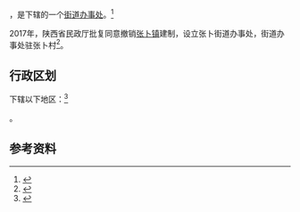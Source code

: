 {{中国乡级行政区|61/01/26/106/000}}

'''{{PAGENAMEBASE}}'''，是{{PRC admin/fullname|61/01/26/106/000|3}}下辖的一个[[街道办事处|街道办事处]]。<ref>{{PRC admin/ref sgc|{{PRC admin/parent|61/01/26/106/000}}}}</ref>

2017年，陕西省民政厅批复同意撤销[[张卜镇|张卜镇]]建制，设立张卜街道办事处，街道办事处驻张卜村<ref>{{Cite web |url=http://www.gao-ling.gov.cn/html/xxgk/gkml/zss/qzfwj/201706/32875.html |title=陕西省民政厅关于西安市高陵区部分行政区划调整的批复（陕民函（2017）12号） |access-date=2017-09-13 |archive-url=https://web.archive.org/web/20170913183758/http://www.gao-ling.gov.cn/html/xxgk/gkml/zss/qzfwj/201706/32875.html |archive-date=2017-09-13 |dead-url=yes }}</ref>。

== 行政区划 ==

{{PAGENAMEBASE}}下辖以下地区：<ref>{{PRC admin/ref sgc|61/01/26/106/000}}</ref>

{{PRC admin/children|61/01/26/106/000}}。

== 参考资料 ==

{{reflist}}

{{行政区划小作品}}
{{PRC admin/navcat|61/01/26/106/000}}